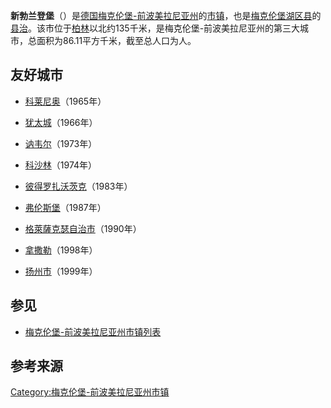 {{noteTA|G1=德国地名|G2=Landkreis|G3=单位}}
{{Infobox Germany municipality
| district = [[梅克伦堡湖区县|梅克伦堡湖区县]]
| footnotes = 资料最后更新：{{date|2021-07-11|iso}}
}}
'''新勃兰登堡'''（{{lang-de|Neubrandenburg}}）是[[德国|德国]][[梅克伦堡-前波美拉尼亚州|梅克伦堡-前波美拉尼亚州]]的[[市镇_(德国)|市镇]]，也是[[梅克伦堡湖区县|梅克伦堡湖区县]]的[[县治|县治]]。该市位于[[柏林|柏林]]以北约135千米，是梅克伦堡-前波美拉尼亚州的第三大城市，总面积为86.11平方千米，截至{{wikidata|qualifier|P1082|P585}}总人口为{{wikidata|property|normal+|P1082}}人。

== 友好城市 ==
* {{ITA}}[[科莱尼奥|科莱尼奥]]（1965年）
* {{FRA}}[[犹太城|犹太城]]（1966年）
* {{FRA}}[[讷韦尔|讷韦尔]]（1973年）
* {{POL}}[[科沙林|科沙林]]（1974年）
* {{RUS}}[[彼得罗扎沃茨克|彼得罗扎沃茨克]]（1983年）
* {{DEU}}[[弗伦斯堡|弗伦斯堡]]（1987年）
* {{DNK}}[[格萊薩克瑟自治市|格萊薩克瑟自治市]]（1990年）
* {{ISR}}[[拿撒勒|拿撒勒]]（1998年）
* {{CHN}}[[扬州市|扬州市]]（1999年）

== 参见 ==
*[[梅克伦堡-前波美拉尼亚州市镇列表|梅克伦堡-前波美拉尼亚州市镇列表]]

== 参考来源 ==
{{reflist}}

{{Commons category|Neubrandenburg}}
{{梅克伦堡湖区县行政区划}}
{{Authority control}}
{{DEFAULTSORT:Neubrandenburg}}
[[Category:梅克伦堡-前波美拉尼亚州市镇|Category:梅克伦堡-前波美拉尼亚州市镇]]